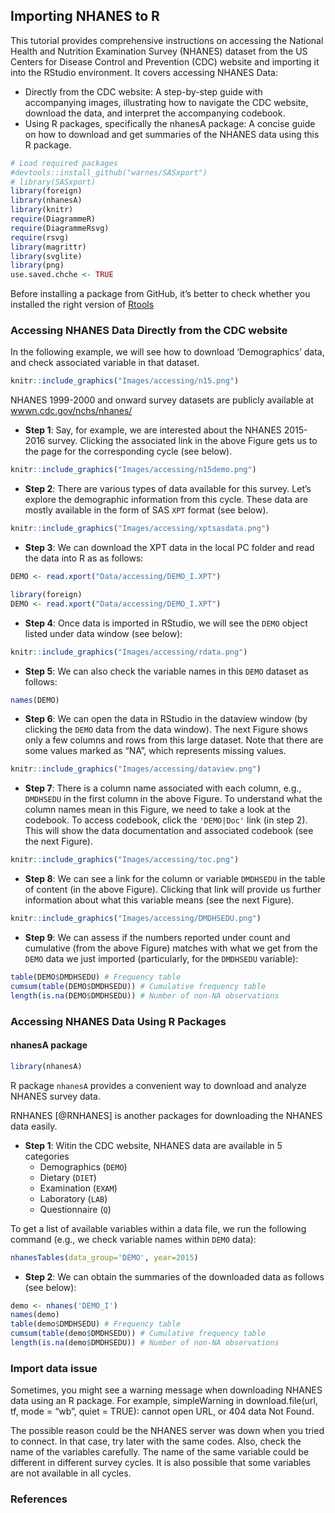 ## Importing NHANES to R {.unnumbered}

This tutorial provides comprehensive instructions on accessing the National Health and Nutrition Examination Survey (NHANES) dataset from the US Centers for Disease Control and Prevention (CDC) website and importing it into the RStudio environment. It covers accessing NHANES Data:

-   Directly from the CDC website: A step-by-step guide with accompanying images, illustrating how to navigate the CDC website, download the data, and interpret the accompanying codebook.
-   Using R packages, specifically the nhanesA package: A concise guide on how to download and get summaries of the NHANES data using this R package.

```r
# Load required packages
#devtools::install_github("warnes/SASxport")
# library(SASxport)
library(foreign)
library(nhanesA)
library(knitr)
require(DiagrammeR)
require(DiagrammeRsvg)
require(rsvg)
library(magrittr)
library(svglite)
library(png)
use.saved.chche <- TRUE
```

::: column-margin
Before installing a package from GitHub, it's better to check whether you installed the right version of [Rtools](https://cran.r-project.org/bin/windows/Rtools/)
:::

### Accessing NHANES Data Directly from the CDC website

In the following example, we will see how to download 'Demographics' data, and check associated variable in that dataset.

```r
knitr::include_graphics("Images/accessing/n15.png")
```

::: column-margin
NHANES 1999-2000 and onward survey datasets are publicly available at [wwwn.cdc.gov/nchs/nhanes/](https://wwwn.cdc.gov/nchs/nhanes/)
:::

-   **Step 1**: Say, for example, we are interested about the NHANES 2015-2016 survey. Clicking the associated link in the above Figure gets us to the page for the corresponding cycle (see below).

```r
knitr::include_graphics("Images/accessing/n15demo.png")
```

-   **Step 2**: There are various types of data available for this survey. Let's explore the demographic information from this cycle. These data are mostly available in the form of SAS `XPT` format (see below).

```r
knitr::include_graphics("Images/accessing/xptsasdata.png")
```

-   **Step 3**: We can download the XPT data in the local PC folder and read the data into R as as follows:

```r
DEMO <- read.xport("Data/accessing/DEMO_I.XPT")
```

```r
library(foreign)
DEMO <- read.xport("Data/accessing/DEMO_I.XPT")
```

-   **Step 4**: Once data is imported in RStudio, we will see the `DEMO` object listed under data window (see below):

```r
knitr::include_graphics("Images/accessing/rdata.png")
```

-   **Step 5**: We can also check the variable names in this `DEMO` dataset as follows:

```r
names(DEMO)
```

-   **Step 6**: We can open the data in RStudio in the dataview window (by clicking the `DEMO` data from the data window). The next Figure shows only a few columns and rows from this large dataset. Note that there are some values marked as "NA", which represents missing values.

```r
knitr::include_graphics("Images/accessing/dataview.png")
```

-   **Step 7**: There is a column name associated with each column, e.g., `DMDHSEDU` in the first column in the above Figure. To understand what the column names mean in this Figure, we need to take a look at the codebook. To access codebook, click the `'DEMO|Doc'` link (in step 2). This will show the data documentation and associated codebook (see the next Figure).

```r
knitr::include_graphics("Images/accessing/toc.png")
```

-   **Step 8**: We can see a link for the column or variable `DMDHSEDU` in the table of content (in the above Figure). Clicking that link will provide us further information about what this variable means (see the next Figure).

```r
knitr::include_graphics("Images/accessing/DMDHSEDU.png")
```

-   **Step 9**: We can assess if the numbers reported under count and cumulative (from the above Figure) matches with what we get from the `DEMO` data we just imported (particularly, for the `DMDHSEDU` variable):

```r
table(DEMO$DMDHSEDU) # Frequency table
cumsum(table(DEMO$DMDHSEDU)) # Cumulative frequency table
length(is.na(DEMO$DMDHSEDU)) # Number of non-NA observations
```

### Accessing NHANES Data Using R Packages

#### nhanesA package

```r
library(nhanesA)
```

::: callout-tip
R package `nhanesA` provides a convenient way to download and analyze NHANES survey data.
:::

::: column-margin
RNHANES [@RNHANES] is another packages for downloading the NHANES data easily.
:::

-   **Step 1**: Witin the CDC website, NHANES data are available in 5 categories
    -   Demographics (`DEMO`)
    -   Dietary (`DIET`)
    -   Examination (`EXAM`)
    -   Laboratory (`LAB`)
    -   Questionnaire (`Q`)

To get a list of available variables within a data file, we run the following command (e.g., we check variable names within `DEMO` data):

```r
nhanesTables(data_group='DEMO', year=2015)
```

-   **Step 2**: We can obtain the summaries of the downloaded data as follows (see below):

```r
demo <- nhanes('DEMO_I')
names(demo)
table(demo$DMDHSEDU) # Frequency table
cumsum(table(demo$DMDHSEDU)) # Cumulative frequency table
length(is.na(demo$DMDHSEDU)) # Number of non-NA observations
```

### Import data issue

Sometimes, you might see a warning message when downloading NHANES data using an R package. For example, simpleWarning in download.file(url, tf, mode = "wb", quiet = TRUE): cannot open URL, or 404 data Not Found.

The possible reason could be the NHANES server was down when you tried to connect. In that case, try later with the same codes. Also, check the name of the variables carefully. The name of the same variable could be different in different survey cycles. It is also possible that some variables are not available in all cycles.

### References
